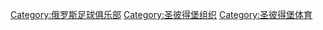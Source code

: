 {{Catnav|頁面分類|...|俄罗斯足球|俄罗斯足球俱乐部}}
{{Commonscat|FC Zenit Saint Petersburg}}

[[Category:俄罗斯足球俱乐部|Category:俄罗斯足球俱乐部]]
[[Category:圣彼得堡组织|Category:圣彼得堡组织]]
[[Category:圣彼得堡体育|Category:圣彼得堡体育]]